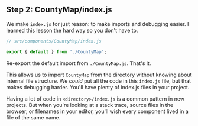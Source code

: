 ## Step 2: CountyMap/index.js

We make `index.js` for just reason: to make imports and debugging easier. I
learned this lesson the hard way so you don't have to.

```javascript
// src/components/CountyMap/index.js

export { default } from './CountyMap';

```

Re-export the default import from `./CountyMap.js`. That's it.

This allows us to import `CountyMap` from the directory without knowing about
internal file structure. We _could_ put all the code in this `index.js` file,
but that makes debugging harder. You'll have plenty of index.js files in your
project.

Having a lot of code in `<directory>/index.js` is a common pattern in new
projects. But when you're looking at a stack trace, source files in the
browser, or filenames in your editor, you'll wish every component lived in a
file of the same name.
